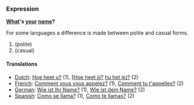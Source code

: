 ===Expression===
'''[[What]]'s [[your]] [[name]]?'''

For some languages a difference is made between polite and casual forms.
# (polite)
# (casual)

====Translations====
*[[Dutch]]: [[Hoe heet u?]] (1), [[[Hoe heet jij?]] [[media:Hoe_heet_jij.ogg|hu het jɛɪ?]] (2)
*[[French]]: [[Comment vous vous appelez?]] (1), [[Comment tu t'appelles?]] (2)
*[[German]]: [[Wie ist Ihr Name?]] (1), [[Wie ist dein Name?]] (2)
*[[Spanish]]: [[Como se llama?]] (1), [[Como te llamas?]] (2)